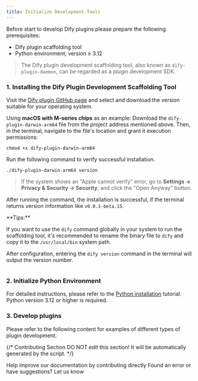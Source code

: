 ```yaml
---
title: Initialize Development Tools
---
```



Before start to develop Dify plugins please prepare the following prerequisites:

* Dify plugin scaffolding tool
* Python environment, version ≥ 3.12

> The Dify plugin development scaffolding tool, also known as `dify-plugin-daemon`, can be regarded as a plugin development SDK.

### **1. Installing the Dify Plugin Development Scaffolding Tool**

Visit the [Dify plugin GitHub page](https://github.com/langgenius/dify-plugin-daemon/releases) and select and download the version suitable for your operating system.

Using **macOS with M-series chips** as an example: Download the `dify-plugin-darwin-arm64` file from the project address mentioned above. Then, in the terminal, navigate to the file's location and grant it execution permissions:

```
chmod +x dify-plugin-darwin-arm64
```

Run the following command to verify successful installation.

```
./dify-plugin-darwin-arm64 version
```

> If the system shows an "Apple cannot verify" error, go to **Settings → Privacy & Security → Security**, and click the "Open Anyway" button.

After running the command, the installation is successful, if the terminal returns version information like `v0.0.1-beta.15`.

<Info>
**Tips:**

If you want to use the `dify` command globally in your system to run the scaffolding tool, it's recommended to rename the binary file to `dify` and copy it to the `/usr/local/bin` system path.

After configuration, entering the `dify version` command in the terminal will output the version number.

<img
src="https://assets-docs.dify.ai/2025/01/74e57a57c1ae1cc70f4a45084cbbb37e.png"
className="mx-auto"
alt=""
/>
</Info>

### **2. Initialize Python Environment**

For detailed instructions, please refer to the [Python installation](https://pythontest.com/python/installing-python-3-11/) tutorial. Python version 3.12 or higher is required.

### 3. **Develop plugins**

Please refer to the following content for examples of different types of plugin development.

<Card title="Tool Plugin" icon="link" href="/en/plugins/quick-start/develop-plugins/tool-plugin">
</Card>

<Card title="Model Plugin" icon="link" href="/en/plugins/quick-start/develop-plugins/model-plugin">
</Card>

<Card title="Agent Strategy Plugin" icon="link" href="/en/plugins/quick-start/develop-plugins/agent-strategy-plugin">
</Card>

<Card title="Extension Plugin" icon="link" href="/en/plugins/quick-start/develop-plugins/extension-plugin">
</Card>

<Card title="Bundle Plugin" icon="link" href="/en/plugins/quick-start/develop-plugins/bundle">
</Card>

{/*
Contributing Section
DO NOT edit this section!
It will be automatically generated by the script.
*/}

<CardGroup cols="2">
    <Card
        title="Edit this page"
        icon="pen-to-square"
        href="https://github.com/langgenius/dify-docs-mintlify/edit/main/en/plugins/quick-start/develop-plugins/initialize-development-tools.mdx"
    >
        Help improve our documentation by contributing directly
    </Card>
    <Card
        title="Report an issue"
        icon="github"
        href="https://github.com/langgenius/dify-docs-mintlify/issues/new?title=Documentation%20Issue%3A%20alize-development-to&body=%23%23%20Issue%20Description%0A%3C%21--%20Please%20briefly%20describe%20the%20issue%20you%20found%20--%3E%0A%0A%23%23%20Page%20Link%0Ahttps%3A%2F%2Fgithub.com%2Flanggenius%2Fdify-docs-mintlify%2Fblob%2Fmain%2Fen/plugins/quick-start/develop-plugins%2Finitialize-development-tools.mdx%0A%0A%23%23%20Suggested%20Changes%0A%3C%21--%20If%20you%20have%20specific%20suggestions%20for%20changes%2C%20please%20describe%20them%20here%20--%3E%0A%0A%3C%21--%20Thank%20you%20for%20helping%20improve%20our%20documentation%21%20--%3E"
    >
        Found an error or have suggestions? Let us know
    </Card>
</CardGroup>
